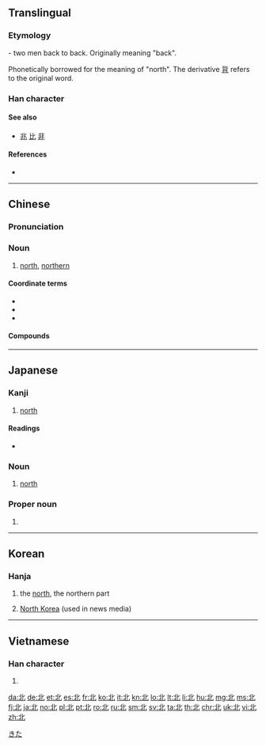 ==Translingual==
<!--{{stroke order|strokes=5}}

no such file on Commons, leave commented out until one does-->

===Etymology===
{{Han etyl}}
{{liushu|ic}} - two men back to back. Originally meaning "back".

Phonetically borrowed for the meaning of "north". The derivative [[背]] refers to the original word.

===Han character===
{{Han char|rn=21|rad=匕|as=03|sn=5|four=11110|canj=LMP|ids=}}

====See also====
* [[兆]] [[比]] [[非]] <!-- visually similar -->

====References====
{{stroke order|type=jbw}}
* {{Han ref|kx=0152.250|dkj=02574|dj=0342.060|hdz=10262.040|uh=5317|ud=21271|bh=A55F|bd=42335}}

----

==Chinese==
{{zh-forms}}

===Pronunciation===
{{zh-pron
|m=běi,bò,2nb=literary
|ma=y
|c=bak1
|h=pfs=pet
|mn=pak/pok
|mn_note=pak - vernacular; pok - literary
|w=4poq
|mc=y
|oc=y
|cat=n}}

===Noun===
{{zh-noun}}

# [[north]], [[northern]]

====Coordinate terms====
* {{zh-l|東/东}}
* {{zh-l|西}}
* {{zh-l|南}}

====Compounds====
{{der3|title=Compounds
| {{zh-l|北半球}}
| {{zh-l|北邊}}, {{zh-l|北邊兒}}
| {{zh-l|北部}}
| {{zh-l|北辰}}
| {{zh-l|北斗星}}
| {{zh-l|北豆腐}}
| {{zh-l|北伐戰爭}}
| {{zh-l|北方}}
| {{zh-l|北方話}}
| {{zh-l|北瓜}}
| {{zh-l|北國}}
| {{zh-l|北寒帶}}
| {{zh-l|北回歸線}}
| {{zh-l|北貨}}
| {{zh-l|北極}}
| {{zh-l|北極光}}
| {{zh-l|北極狐}}
| {{zh-l|北極圈}}
| {{zh-l|北極星}}
| {{zh-l|北極熊}}
| {{zh-l|北郊}}
| {{zh-l|北京}}
| {{zh-l|北京時間}}
| {{zh-l|北京猿人}}
| {{zh-l|北路梆子}}
| {{zh-l|北冕座}}
| {{zh-l|北面}}, {{zh-l|北面兒}}
| {{zh-l|北歐}}
| {{zh-l|北曲}}
| {{zh-l|北上}}
| {{zh-l|北天極}}
| {{zh-l|北緯}}
| {{zh-l|北溫帶}}
| {{zh-l|北洋}}
}}

{{zh-cat|Beginning|Compass points}}

----

==Japanese==

===Kanji===
{{ja-kanji|grade=2|rs=匕03}}

# [[north]]

====Readings====
* {{ja-readings
|goon=[[ほく]] (hoku)
|kanon=[[ほく]] (hoku)
|on=[[はい]] (hai)
|kun=[[きた]] (kita), [[にげる]] (nigeru)}}

{{ja-kanjitab|きた|yomi=k}}

===Noun===
{{ja-noun|きた}}

# [[north]]

===Proper noun===
{{ja-pos|きた|proper}}

# {{surname|lang=ja|sort=きた}}

[[Category:1000 Japanese basic words|きた]]

----

==Korean==

===Hanja===
{{ko-hanja|hangeul=[[북]], [[배]]|rv=buk, bae|mr=puk, pae|y=pwuk, pay|eumhun=[[북녘]], [[달아나다]]|ehrv=bungnyeok, dalanada|ehmr=pungnyŏk, talanada|ehy=puknyekh, tal.anata}}

# the [[north]], the northern part
# {{lb|ko|figuratively}} [[North Korea]] (used in news media)

----

==Vietnamese==

===Han character===
{{vi-hantu|[[bắc]], [[bác]], [[bấc]], [[bậc]], [[bước]]|rs=匕03}}

# {{defn|lang=vi|sort=匕03}}

[[da:北]]
[[de:北]]
[[et:北]]
[[es:北]]
[[fr:北]]
[[ko:北]]
[[it:北]]
[[kn:北]]
[[lo:北]]
[[lt:北]]
[[li:北]]
[[hu:北]]
[[mg:北]]
[[ms:北]]
[[fj:北]]
[[ja:北]]
[[no:北]]
[[pl:北]]
[[pt:北]]
[[ro:北]]
[[ru:北]]
[[sm:北]]
[[sv:北]]
[[ta:北]]
[[th:北]]
[[chr:北]]
[[uk:北]]
[[vi:北]]
[[zh:北]]